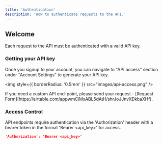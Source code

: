 ```yaml
---
title: 'Authentication'
description: 'How to authenticate requests to the API.'
---
```


## Welcome

Each request to the API must be authenticated with a valid API key.

### Getting your API key

Once you signup to your account, you can navigate to "API access" section under "Account Settings" to generate your API key.

<img
  style={{ borderRadius: '0.5rem' }}
  src="images/api-access.png"
/>

<Note>
  If you need a custom API end-point, please send your request - [Request Form](https://airtable.com/appwmCiMxABL5dAtH/shrJoJJnvXDkbaXHf).
</Note>

### Access Control

API endpoints require authentication via the 'Authorization' header with a bearer token in the format 'Bearer <api_key>' for access. 

```json
'Authorization': 'Bearer <api_key>'
```
